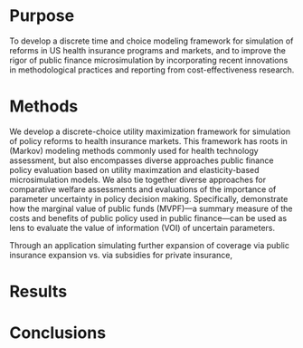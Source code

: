 
# Purpose
To develop a discrete time and choice modeling framework for simulation of reforms in US health insurance programs and markets, and to improve the rigor of public finance microsimulation by incorporating recent innovations in methodological  practices and reporting from cost-effectiveness research. 

# Methods 
We develop a discrete-choice utility maximization framework for simulation of policy reforms to health insurance markets.  This framework has roots in (Markov) modeling methods commonly used for health technology assessment, but also encompasses diverse approaches public finance policy evaluation based on utility maximzation and elasticity-based microsimulation models.  We also tie together diverse approaches for comparative welfare assessments and evaluations of the importance of parameter uncertainty in policy decision making. Specifically, demonstrate how the marginal value of public funds (MVPF)---a summary measure of the costs and benefits of public policy used in public finance---can be used as lens to evaluate the value of information (VOI) of uncertain parameters. 

Through an application simulating further expansion of coverage via public insurance expansion vs. via subsidies for private insurance,


# Results
<!-- , stated in sufficient detail to support conclusions. It is not satisfactory to state “Results will be discussed” or “Data will be presented.” -->

# Conclusions 



